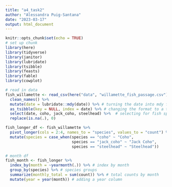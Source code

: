 ```yaml
---
title: "a4_task2"
author: "Alessandra Puig-Santana"
date: "2023-03-17"
output: html_document
---
```


```r
knitr::opts_chunk$set(echo = TRUE)
# set up chunk
library(here)
library(tidyverse)
library(janitor)
library(lubridate)
library(tsibble)
library(feasts)
library(fable)
library(cowplot)
```

```r
# read in data
fish_willamette <- read_csv(here("data", "willamette_fish_passage.csv")) %>% 
  clean_names() %>%
  mutate(date = lubridate::mdy(date)) %>% # turning the date into mdy format with lubridate 
  as_tsibble(key = NULL, index = date) %>% # changing the format to a tsibble for use in time series
  select(date, coho, jack_coho, steelhead) %>%  # selecting for fish species of interest
  replace(is.na(.), 0)
```

```r
fish_longer_df <- fish_willamette %>%
  pivot_longer(cols = 2:4, names_to = "species", values_to = "count") %>% 
  mutate(species = case_when(species == "coho" ~ "Coho",
                             species == "jack_coho" ~ "Jack Coho", 
                             species == "steelhead" ~ "Steelhead"))

# month df
fish_month <- fish_longer %>% 
  index_by(month = ~yearmonth(.)) %>% # index by month
  group_by(species) %>% # species groups
  summarize(monthly_total = sum(count)) %>% # total counts by month
  mutate(year = year(month)) # adding a year column
```

